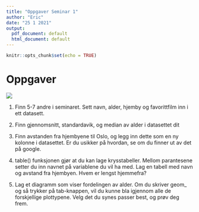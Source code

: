 ```yaml
---
title: "Oppgaver Seminar 1"
author: "Eric"
date: "25 1 2021"
output:
  pdf_document: default
  html_document: default
---
```


```r
knitr::opts_chunk$set(echo = TRUE)
```

# Oppgaver

![](C:/Users/egen9/OneDrive/Documents/UiO/Master_STV/1020_Var_2021/PDF-skript/Bilder/Flaw.jpg)


1. Finn 5-7 andre i seminaret. Sett navn, alder, hjemby og favorittfilm inn i ett datasett. 

2.  Finn gjennomsnitt, standardavik, og median av alder i datasettet dit

3. Finn avstanden fra hjembyene til Oslo, og legg inn dette som en ny kolonne i datasettet. 
   Er du usikker på hvordan, se om du finner ut av det på google. 

4. table() funksjonen gjør at du kan lage krysstabeller. Mellom parantesene setter du inn navnet på variablene
   du vil ha med. Lag en tabell med navn og avstand fra hjembyen. Hvem er lengst hjemmefra?
   
5. Lag et diagramm som viser fordelingen av alder. Om du skriver geom_ og så trykker på tab-knappen,
   vil du kunne bla igjennom alle de forskjellige plottypene. Velg det du synes passer best, og prøv
   deg frem. 




